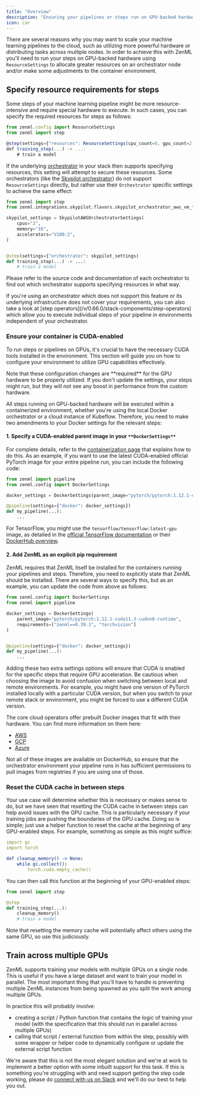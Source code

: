 ```yaml
---
title: "Overview"
description: "Ensuring your pipelines or steps run on GPU-backed hardware."
icon: car
---
```


There are several reasons why you may want to scale your machine learning pipelines to the cloud, such as utilizing more powerful hardware or distributing tasks across multiple nodes. In order to achieve this with ZenML you'll need to run your steps on GPU-backed hardware using `ResourceSettings` to allocate greater resources on an orchestrator node and/or make some adjustments to the container environment.

## Specify resource requirements for steps

Some steps of your machine learning pipeline might be more resource-intensive and require special hardware to execute. In such cases, you can specify the required resources for steps as follows:

```js
from zenml.config import ResourceSettings
from zenml import step

@step(settings={"resources": ResourceSettings(cpu_count=8, gpu_count=2, memory="8GB")})
def training_step(...) -> ...:
    # train a model
```

If the underlying [orchestrator](/v/0.66.0/stack-components/orchestrators) in your stack then supports specifying resources, this setting will attempt to secure these resources. Some orchestrators (like the [Skypilot orchestrator](/v/0.66.0/stack-components/orchestrators/skypilot-vm)) do not support `ResourceSettings` directly, but rather use their `Orchestrator` specific settings to achieve the same effect:

```py
from zenml import step
from zenml.integrations.skypilot.flavors.skypilot_orchestrator_aws_vm_flavor import SkypilotAWSOrchestratorSettings

skypilot_settings = SkypilotAWSOrchestratorSettings(
    cpus="2",
    memory="16",
    accelerators="V100:2",
)


@step(settings={"orchestrator": skypilot_settings)
def training_step(...) -> ...:
    # train a model
```

Please refer to the source code and documentation of each orchestrator to find out which orchestrator supports specifying resources in what way.

<Info>
    If you're using an orchestrator which does not support this feature or its underlying infrastructure does not cover your requirements, you can also take a look at [step operators](/v/0.66.0/stack-components/step-operators) which allow you to execute individual steps of your pipeline in environments independent of your orchestrator.
</Info>

### Ensure your container is CUDA-enabled

To run steps or pipelines on GPUs, it's crucial to have the necessary CUDA tools installed in the environment. This section will guide you on how to configure your environment to utilize GPU capabilities effectively.

<Note>
    Note that these configuration changes are **required** for the GPU hardware to be properly utilized. If you don't update the settings, your steps might run, but they will not see any boost in performance from the custom hardware.
</Note>

All steps running on GPU-backed hardware will be executed within a containerized environment, whether you're using the local Docker orchestrator or a cloud instance of Kubeflow. Therefore, you need to make two amendments to your Docker settings for the relevant steps:

#### 1\. **Specify a CUDA-enabled parent image in your** `**DockerSettings**`

For complete details, refer to the [containerization page](/v/0.66.0/usage/project-setup/customize-docker-builds) that explains how to do this. As an example, if you want to use the latest CUDA-enabled official PyTorch image for your entire pipeline run, you can include the following code:

```py
from zenml import pipeline
from zenml.config import DockerSettings

docker_settings = DockerSettings(parent_image="pytorch/pytorch:1.12.1-cuda11.3-cudnn8-runtime")

@pipeline(settings={"docker": docker_settings})
def my_pipeline(...):
    ...
```

For TensorFlow, you might use the `tensorflow/tensorflow:latest-gpu` image, as detailed in the [official TensorFlow documentation](https://www.tensorflow.org/install/docker#gpu%5Fsupport) or their [DockerHub overview](https://hub.docker.com/r/tensorflow/tensorflow).

#### 2\. **Add ZenML as an explicit pip requirement**

ZenML requires that ZenML itself be installed for the containers running your pipelines and steps. Therefore, you need to explicitly state that ZenML should be installed. There are several ways to specify this, but as an example, you can update the code from above as follows:

```py
from zenml.config import DockerSettings
from zenml import pipeline

docker_settings = DockerSettings(
    parent_image="pytorch/pytorch:1.12.1-cuda11.3-cudnn8-runtime",
    requirements=["zenml==0.39.1", "torchvision"]
)


@pipeline(settings={"docker": docker_settings})
def my_pipeline(...):
    ...
```

Adding these two extra settings options will ensure that CUDA is enabled for the specific steps that require GPU acceleration. Be cautious when choosing the image to avoid confusion when switching between local and remote environments. For example, you might have one version of PyTorch installed locally with a particular CUDA version, but when you switch to your remote stack or environment, you might be forced to use a different CUDA version.

The core cloud operators offer prebuilt Docker images that fit with their hardware. You can find more information on them here:

* [AWS](https://github.com/aws/deep-learning-containers/blob/master/available%5Fimages.md)
* [GCP](https://cloud.google.com/deep-learning-vm/docs/images)
* [Azure](https://learn.microsoft.com/en-us/azure/machine-learning/concept-prebuilt-docker-images-inference)

Not all of these images are available on DockerHub, so ensure that the orchestrator environment your pipeline runs in has sufficient permissions to pull images from registries if you are using one of those.

### Reset the CUDA cache in between steps

Your use case will determine whether this is necessary or makes sense to do, but we have seen that resetting the CUDA cache in between steps can help avoid issues with the GPU cache. This is particularly necessary if your training jobs are pushing the boundaries of the GPU cache. Doing so is simple; just use a helper function to reset the cache at the beginning of any GPU-enabled steps. For example, something as simple as this might suffice:

```yaml
import gc
import torch

def cleanup_memory() -> None:
    while gc.collect():
        torch.cuda.empty_cache()
```

You can then call this function at the beginning of your GPU-enabled steps:

```py
from zenml import step

@step
def training_step(...):
    cleanup_memory()
    # train a model
```

Note that resetting the memory cache will potentially affect others using the same GPU, so use this judiciously.

## Train across multiple GPUs

ZenML supports training your models with multiple GPUs on a single node. This is useful if you have a large dataset and want to train your model in parallel. The most important thing that you'll have to handle is preventing multiple ZenML instances from being spawned as you split the work among multiple GPUs.

In practice this will probably involve:

* creating a script / Python function that contains the logic of training your model (with the specification that this should run in parallel across multiple GPUs)
* calling that script / external function from within the step, possibly with some wrapper or helper code to dynamically configure or update the external script function

We're aware that this is not the most elegant solution and we're at work to implement a better option with some inbuilt support for this task. If this is something you're struggling with and need support getting the step code working, please do [connect with us on Slack](https://zenml.io/slack) and we'll do our best to help you out.

